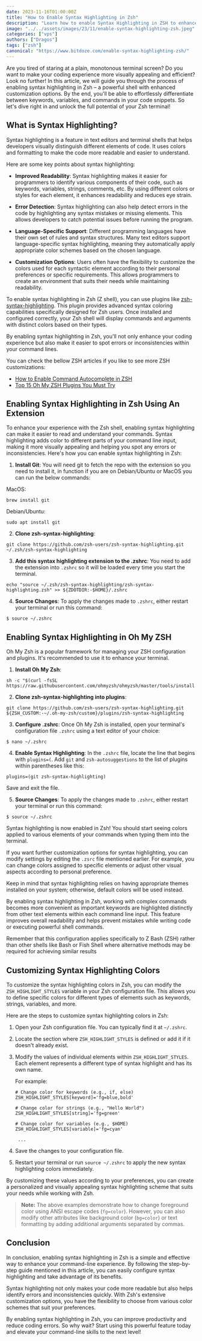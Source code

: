 ```yaml
---
date: 2023-11-16T01:00:00Z
title: "How to Enable Syntax Highlighting in Zsh"
description: "Learn how to enable Syntax Highlighting in ZSH to enhance codding experience and make your life easier."
image: "../../assets/images/23/11/enable-syntax-highlighting-zsh.jpeg"
categories: ["vps"]
authors: ["Dragos"]
tags: ["zsh"]
canonical: "https://www.bitdoze.com/enable-syntax-highlighting-zsh/"
---
```


Are you tired of staring at a plain, monotonous terminal screen? Do you want to make your coding experience more visually appealing and efficient? Look no further! In this article, we will guide you through the process of enabling syntax highlighting in Zsh – a powerful shell with enhanced customization options. By the end, you'll be able to effortlessly differentiate between keywords, variables, and commands in your code snippets. So let's dive right in and unlock the full potential of your Zsh terminal!

## What is Syntax Highlighting?

Syntax highlighting is a feature in text editors and terminal shells that helps developers visually distinguish different elements of code. It uses colors and formatting to make the code more readable and easier to understand.

Here are some key points about syntax highlighting:

- **Improved Readability**: Syntax highlighting makes it easier for programmers to identify various components of their code, such as keywords, variables, strings, comments, etc. By using different colors or styles for each element, it enhances readability and reduces eye strain.

- **Error Detection**: Syntax highlighting can also help detect errors in the code by highlighting any syntax mistakes or missing elements. This allows developers to catch potential issues before running the program.

- **Language-Specific Support**: Different programming languages have their own set of rules and syntax structures. Many text editors support language-specific syntax highlighting, meaning they automatically apply appropriate color schemes based on the chosen language.

- **Customization Options**: Users often have the flexibility to customize the colors used for each syntactic element according to their personal preferences or specific requirements. This allows programmers to create an environment that suits their needs while maintaining readability.

To enable syntax highlighting in Zsh (Z shell), you can use plugins like [zsh-syntax-highlighting](https://github.com/zsh-users/zsh-syntax-highlighting). This plugin provides advanced syntax coloring capabilities specifically designed for Zsh users. Once installed and configured correctly, your Zsh shell will display commands and arguments with distinct colors based on their types.

By enabling syntax highlighting in Zsh, you'll not only enhance your coding experience but also make it easier to spot errors or inconsistencies within your command lines.

You can check the bellow ZSH articles if you like to see more ZSH customizations:

- [How to Enable Command Autocomplete in ZSH](https://www.bitdoze.com/enable-command-autocomplete-in-zsh/)
- [Top 15 Oh My ZSH Plugins You Must Try](https://www.bitdoze.com/best-oh-my-zsh.plugins/)

## Enabling Syntax Highlighting in Zsh Using An Extension

To enhance your experience with the Zsh shell, enabling syntax highlighting can make it easier to read and understand your commands. Syntax highlighting adds color to different parts of your command line input, making it more visually appealing and helping you spot any errors or inconsistencies. Here's how you can enable syntax highlighting in Zsh:

1. **Install Git**: You will need git to fetch the repo with the extension so you need to install it, in function if you are on Debian/Ubuntu or MacOS you can run the below commands:

MacOS:

```shell
brew install git
```

Debian/Ubuntu:

```shell
sudo apt install git
```

2. **Clone zsh-syntax-highlighting**:

```shell
git clone https://github.com/zsh-users/zsh-syntax-highlighting.git ~/.zsh/zsh-syntax-highlighting
```

3. **Add this syntax highlighting extension to the .zshrc**: You need to add the extension into `.zshrc` so it will be loaded every time you start the terminal.

```shell
echo "source ~/.zsh/zsh-syntax-highlighting/zsh-syntax-highlighting.zsh" >> ${ZDOTDIR:-$HOME}/.zshrc
```

4. **Source Changes**: To apply the changes made to `.zshrc`, either restart your terminal or run this command:

```shell
$ source ~/.zshrc
```

## Enabling Syntax Highlighting in Oh My ZSH

Oh My Zsh is a popular framework for managing your ZSH configuration and plugins. It's recommended to use it to enhance your terminal.

1. **Install Oh My Zsh**:

```shell
sh -c "$(curl -fsSL https://raw.githubusercontent.com/ohmyzsh/ohmyzsh/master/tools/install.sh)"
```

2. **Clone zsh-syntax-highlighting into plugins**:

```shell
git clone https://github.com/zsh-users/zsh-syntax-highlighting.git ${ZSH_CUSTOM:-~/.oh-my-zsh/custom}/plugins/zsh-syntax-highlighting
```

3. **Configure .zshrc**: Once Oh My Zsh is installed, open your terminal's configuration file `.zshrc` using a text editor of your choice:

```shell
$ nano ~/.zshrc
```

4. **Enable Syntax Highlighting**: In the `.zshrc` file, locate the line that begins with `plugins=(`. Add `git` and `zsh-autosuggestions` to the list of plugins within parentheses like this:

```shell
plugins=(git zsh-syntax-highlighting)
```

Save and exit the file.

5. **Source Changes**: To apply the changes made to `.zshrc`, either restart your terminal or run this command:

```shell
$ source ~/.zshrc
```

Syntax highlighting is now enabled in Zsh! You should start seeing colors applied to various elements of your commands when typing them into the terminal.

If you want further customization options for syntax highlighting, you can modify settings by editing the `.zsrc` file mentioned earlier. For example, you can change colors assigned to specific elements or adjust other visual aspects according to personal preference.

Keep in mind that syntax highlighting relies on having appropriate themes installed on your system; otherwise, default colors will be used instead.

By enabling syntax highlighting in Zsh, working with complex commands becomes more convenient as important keywords are highlighted distinctly from other text elements within each command line input. This feature improves overall readability and helps prevent mistakes while writing code or executing powerful shell commands.

Remember that this configuration applies specifically to Z Bash (ZSH) rather than other shells like Bash or Fish Shell where alternative methods may be required for achieving similar results

## Customizing Syntax Highlighting Colors

To customize the syntax highlighting colors in Zsh, you can modify the `ZSH_HIGHLIGHT_STYLES` variable in your Zsh configuration file. This allows you to define specific colors for different types of elements such as keywords, strings, variables, and more.

Here are the steps to customize syntax highlighting colors in Zsh:

1. Open your Zsh configuration file. You can typically find it at `~/.zshrc`.

2. Locate the section where `ZSH_HIGHLIGHT_STYLES` is defined or add it if it doesn't already exist.

3. Modify the values of individual elements within `ZSH_HIGHLIGHT_STYLES`. Each element represents a different type of syntax highlight and has its own name.

   For example:

   ```shell
   # Change color for keywords (e.g., if, else)
   ZSH_HIGHLIGHT_STYLES[keyword]='fg=blue,bold'

   # Change color for strings (e.g., "Hello World")
   ZSH_HIGHLIGHT_STYLES[string]='fg=green'

   # Change color for variables (e.g., $HOME)
   ZSH_HIGHLIGHT_STYLES[variable]='fg=cyan'

    ...

   ```

4. Save the changes to your configuration file.

5. Restart your terminal or run `source ~/.zshrc` to apply the new syntax highlighting colors immediately.

By customizing these values according to your preferences, you can create a personalized and visually appealing syntax highlighting scheme that suits your needs while working with Zsh.

> **Note:** The above examples demonstrate how to change foreground color using ANSI escape codes (`fg=color`). However, you can also modify other attributes like background color (`bg=color`) or text formatting by adding additional arguments separated by commas.

## Conclusion

In conclusion, enabling syntax highlighting in Zsh is a simple and effective way to enhance your command-line experience. By following the step-by-step guide mentioned in this article, you can easily configure syntax highlighting and take advantage of its benefits.

Syntax highlighting not only makes your code more readable but also helps identify errors and inconsistencies quickly. With Zsh's extensive customization options, you have the flexibility to choose from various color schemes that suit your preferences.

By enabling syntax highlighting in Zsh, you can improve productivity and reduce coding errors. So why wait? Start using this powerful feature today and elevate your command-line skills to the next level!

